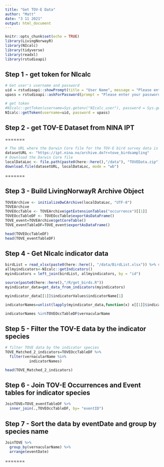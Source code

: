 ```yaml
---
title: "Get TOV-E Data"
author: "Matt"
date: "3 11 2021"
output: html_document
---
```


```r
knitr::opts_chunk$set(echo = TRUE)
library(LivingNorwayR)
library(NIcalc)
library(tidyverse)
library(readxl)
library(rstudioapi)

```

## Step 1 - get token for NIcalc

```r

# Get user's username and password
uid = rstudioapi::showPrompt(title = "User Name", message = "Please enter your username", default = "")
upass = rstudioapi::askForPassword(prompt = "Please enter your password")

# get token
#NIcalc::getToken(username=Sys.getenv("NIcalc_user"), password = Sys.getenv("NIcalc_pass"))
NIcalc::getToken(username=uid, password = upass)

```

## Step 2 - get TOV-E Dataset from NINA IPT 

=======

```r

# The URL where the Darwin Core file for the TOV-E bird survey data is housed
datasetURL <- "https://ipt.nina.no/archive.do?r=tove_birdsampling"
# Download the Darwin Core file 
localDataLoc <- file.path(paste0(here::here(),"/data"), "TOVEData.zip")
download.file(datasetURL, localDataLoc, mode = "wb")
```
=======

## Step 3 - Build LivingNorwayR Archive Object

```r
TOVEArchive <- initializeDwCArchive(localDataLoc, "UTF-8")
TOVEArchive
TOVEOccTable <- TOVEArchive$getExtensionTables("occurrence")[[1]]
TOVEOccTableDF <- TOVEOccTable$exportAsDataFrame()
TOVE_event=TOVEArchive$getCoreTable()
TOVE_eventTableDF=TOVE_event$exportAsDataFrame()

head(TOVEOccTableDF)
head(TOVE_eventTableDF)
```

## Step 4 - Get NIcalc indicator data

```r
birdList = read_xlsx(paste0(here::here(), "/data/BirdList.xlsx")) %>% select(Id) %>% rename(id = Id)
allmyindicators<-NIcalc::getIndicators()
myindicators = left_join(birdList, allmyindicators, by = "id")

source(paste0(here::here(),"/R/get_birds.R"))
myindicator_data=get_data_from_indicators(myindicators)

myindicator_data[[1]]$indicatorValues$indicatorName[1]

indicatorNames=unlist(lapply(myindicator_data,function(x) x[[1]]$indicatorName[1]))

indicatorNames %in%TOVEOccTableDF$vernacularName

```

## Step 5 - Filter the TOV-E data by the indicator species

```r
# filter TOVE data by the indicator species
TOVE_Matched_2_indicators=TOVEOccTableDF %>% 
  filter(vernacularName %in%
           indicatorNames)

head(TOVE_Matched_2_indicators)

```

## Step 6 - Join TOV-E Occurrences and Event tables for indicator species

```r
JoinTOVE=TOVE_eventTableDF %>% 
  inner_join(.,TOVEOccTableDF, by= "eventID")

```

## Step 7 - Sort the data by eventDate and group by species name

```r
JoinTOVE %>% 
  group_by(vernacularName) %>% 
  arrange(eventDate)
```


=======
